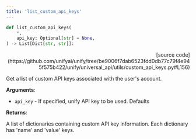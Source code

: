 ```yaml
---
title: 'list_custom_api_keys'
---
```


```python
def list_custom_api_keys(
    *,
    api_key: Optional[str] = None,
) -> List[Dict[str, str]]:
```

<p align="right">[source code](https://github.com/unifyai/unify/tree/be9006f7dab6523fdd0db77c79f4e945f575b422/unify/universal_api/utils/custom_api_keys.py#L156)</p>

Get a list of custom API keys associated with the user's account.

**Arguments**:

- `api_key` - If specified, unify API key to be used. Defaults



**Returns**:

A list of dictionaries containing custom API key information.
Each dictionary has 'name' and 'value' keys.